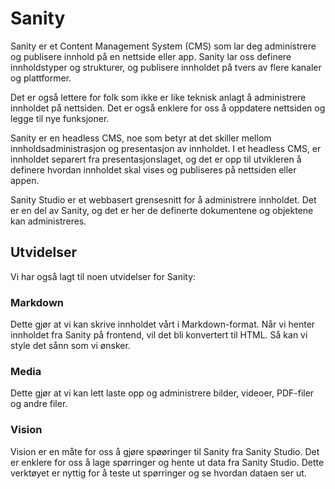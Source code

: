 # Sanity

Sanity er et Content Management System (CMS) som lar deg administrere og publisere innhold på en nettside eller app. Sanity lar oss definere innholdstyper og strukturer, og publisere innholdet på tvers av flere kanaler og plattformer.

Det er også lettere for folk som ikke er like teknisk anlagt å administrere innholdet på nettsiden. Det er også enklere for oss å oppdatere nettsiden og legge til nye funksjoner.

Sanity er en headless CMS, noe som betyr at det skiller mellom innholdsadministrasjon og presentasjon av innholdet. I et headless CMS, er innholdet separert fra presentasjonslaget, og det er opp til utvikleren å definere hvordan innholdet skal vises og publiseres på nettsiden eller appen.

Sanity Studio er et webbasert grensesnitt for å administrere innholdet. Det er en del av Sanity, og det er her de definerte dokumentene og objektene kan administreres.

## Utvidelser

Vi har også lagt til noen utvidelser for Sanity:

### Markdown

Dette gjør at vi kan skrive innholdet vårt i Markdown-format. Når vi henter innholdet fra Sanity på frontend, vil det bli konvertert til HTML. Så kan vi style det sånn som vi ønsker.

### Media

Dette gjør at vi kan lett laste opp og administrere bilder, videoer, PDF-filer og andre filer.

### Vision

Vision er en måte for oss å gjøre spøøringer til Sanity fra Sanity Studio. Det er enklere for oss å lage spørringer og hente ut data fra Sanity Studio. Dette verktøyet er nyttig for å teste ut spørringer og se hvordan dataen ser ut.
